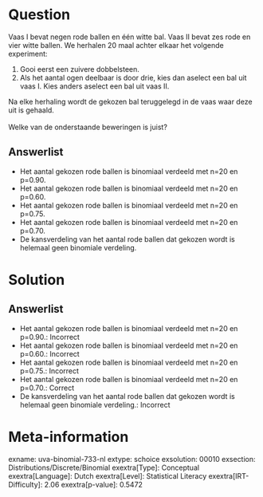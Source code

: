 Question
========

Vaas I bevat negen rode ballen en één witte bal. Vaas II bevat zes rode
en vier witte ballen. We herhalen 20 maal achter elkaar het volgende
experiment:

1.  Gooi eerst een zuivere dobbelsteen.
2.  Als het aantal ogen deelbaar is door drie, kies dan aselect een bal
    uit vaas I. Kies anders aselect een bal uit vaas II.

Na elke herhaling wordt de gekozen bal teruggelegd in de vaas waar deze
uit is gehaald.\
\
Welke van de onderstaande beweringen is juist?

Answerlist
----------

* Het aantal gekozen rode ballen is binomiaal verdeeld met n=20 en p=0.90.
* Het aantal gekozen rode ballen is binomiaal verdeeld met n=20 en p=0.60.
* Het aantal gekozen rode ballen is binomiaal verdeeld met n=20 en p=0.75.
* Het aantal gekozen rode ballen is binomiaal verdeeld met n=20 en p=0.70.
* De kansverdeling van het aantal rode ballen dat gekozen wordt is helemaal geen binomiale verdeling.

Solution
========

Answerlist
----------

* Het aantal gekozen rode ballen is binomiaal verdeeld met n=20 en p=0.90.: Incorrect
* Het aantal gekozen rode ballen is binomiaal verdeeld met n=20 en p=0.60.: Incorrect
* Het aantal gekozen rode ballen is binomiaal verdeeld met n=20 en p=0.75.: Incorrect
* Het aantal gekozen rode ballen is binomiaal verdeeld met n=20 en p=0.70.: Correct
* De kansverdeling van het aantal rode ballen dat gekozen wordt is helemaal geen binomiale verdeling.: Incorrect

Meta-information
================
exname: uva-binomial-733-nl
extype: schoice
exsolution: 00010
exsection: Distributions/Discrete/Binomial
exextra[Type]: Conceptual
exextra[Language]: Dutch
exextra[Level]: Statistical Literacy
exextra[IRT-Difficulty]: 2.06
exextra[p-value]: 0.5472
